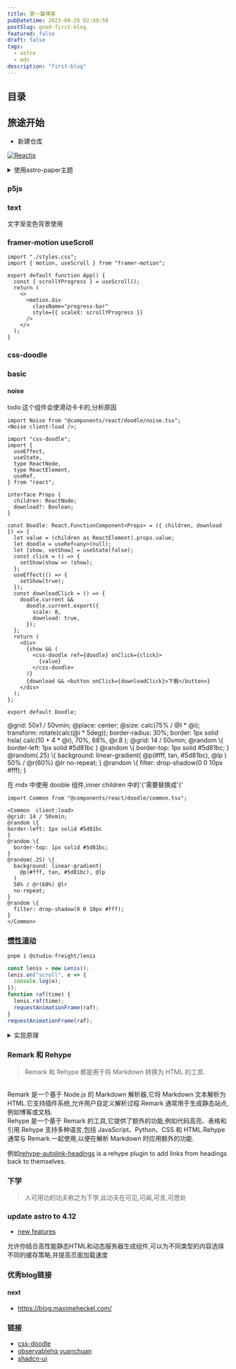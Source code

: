 ```yaml
---
title: 第一篇博客
pubDatetime: 2023-08-28 02:49:58
postSlug: good-first-blog
featured: false
draft: false
tags:
  - astro
  - mdx
description: "first-blog"
---
```


## 目录

## 旅途开始

- 新建仓库

[![Reactjs](https://github-readme-stats.vercel.app/api/pin/?username=ajn404&repo=notes_astro3&show_owner=true)](https://github.com/ajn404/notes_astro3)

<details>
<summary>使用astro-paper主题</summary>

```shell
# npm 6.x
npm create astro@latest --template satnaing/astro-paper
# npm 7+, extra double-dash is needed:
npm create astro@latest -- --template satnaing/astro-paper
# yarn
yarn create astro --template satnaing/astro-paper
```

</details>

### p5js


<Basic client:load></Basic>

### text


<Text client:load>文字渐变色背景使用</Text>

### framer-motion useScroll

```tsx
import "./styles.css";
import { motion, useScroll } from "framer-motion";

export default function App() {
  const { scrollYProgress } = useScroll();
  return (
    <>
      <motion.div
        className="progress-bar"
        style={{ scaleX: scrollYProgress }}
      />
    </>
  );
}
```

### css-doodle

### basic


<Doodle client:only="react" />

#### noise

todo:这个组件会使滑动卡卡的,分析原因

```tsx
import Noise from "@components/react/doodle/noise.tsx";
<Noise client:load />;
```

```tsx
import "css-doodle";
import {
  useEffect,
  useState,
  type ReactNode,
  type ReactElement,
  useRef,
} from "react";

interface Props {
  children: ReactNode;
  download?: Boolean;
}

const Doodle: React.FunctionComponent<Props> = ({ children, download }) => {
  let value = (children as ReactElement).props.value;
  let doodle = useRef<any>(null);
  let [show, setShow] = useState(false);
  const click = () => {
    setShow(show => !show);
  };
  useEffect(() => {
    setShow(true);
  });
  const downloadClick = () => {
    doodle.current &&
      doodle.current.export({
        scale: 8,
        download: true,
      });
  };
  return (
    <div>
      {show && (
        <css-doodle ref={doodle} onClick={click}>
          {value}
        </css-doodle>
      )}
      {download && <button onClick={downloadClick}>下载</button>}
    </div>
  );
};

export default Doodle;
```


<Common client:load>
  @grid: 50x1 / 50vmin; @place: center; @size: calc(75% / @I * @i); transform:
  rotate(calc(@i * 5deg)); border-radius: 30%; border: 1px solid hsla( calc(10 +
  4 * @i), 70%, 68%, @r.8 );
</Common>

<Common  client:load download={true}>
@grid: 14 / 50vmin;
@random \{
border-left: 1px solid #5d81bc
}
@random \{
  border-top: 1px solid #5d81bc;
}
@random(.25) \{
  background: linear-gradient(
    @p(#fff, tan, #5d81bc), @lp
  )
  50% / @r(60%) @lr
  no-repeat;
}
@random \{
  filter: drop-shadow(0 0 10px #fff);
}
</Common>

在 mdx 中使用 dooble 组件,inner children 中的'\{'需要替换成'\{'

```mdx
import Common from "@components/react/doodle/common.tsx";

<Common  client:load>
@grid: 14 / 50vmin;
@random \{
border-left: 1px solid #5d81bc
}
@random \{
  border-top: 1px solid #5d81bc;
}
@random(.25) \{
  background: linear-gradient(
    @p(#fff, tan, #5d81bc), @lp
  )
  50% / @r(60%) @lr
  no-repeat;
}
@random \{
  filter: drop-shadow(0 0 10px #fff);
}
</Common>
```

### [惯性滚动](https://www.npmjs.com/package/@studio-freight/lenis)

```shell
pnpm i @studio-freight/lenis
```

```ts
const lenis = new Lenis();
lenis.on("scroll", e => {
  console.log(e);
});
function raf(time) {
  lenis.raf(time);
  requestAnimationFrame(raf);
}
requestAnimationFrame(raf);
```

<details>
<summary>实现原理</summary>

Lenis 是一个轻量级的 JavaScript 库，旨在实现平滑的惯性滚动效果，模拟原生滚动行为，并提供丰富的自定义选项。其核心原理是通过监听用户的滚动操作，计算目标滚动位置，并使用 `requestAnimationFrame` API 来实现平滑的动画过渡。以下是具体的实现步骤：

1. **监听滚动事件：** Lenis 会监听用户的鼠标滚轮事件或触摸屏滑动事件，以捕捉用户的滚动操作。

2. **计算目标位置：** 根据用户的滚动操作和 Lenis 的配置参数（如惯性强度、滚动方向等），计算出目标滚动位置。这一过程涉及到对用户输入的处理和目标位置的动态计算。

3. **启动动画循环：** 使用 `requestAnimationFrame` API 启动一个动画循环，这样可以确保动画在浏览器的每一帧中平滑执行。

4. **更新滚动位置：** 在每一帧动画中，根据当前位置和目标位置之间的差值，计算出一个新的滚动位置，并使用 `scrollTo` 方法更新页面的滚动位置。

5. **平滑过渡：** Lenis 使用 easing 函数来控制动画的过渡效果，使得滚动体验更加平滑自然。通过调整 easing 函数，开发者可以自定义滚动的感觉。

6. **停止动画循环：** 当滚动位置到达目标位置或用户进行新的滚动操作时，停止动画循环。这可以通过检测用户的输入来实现。

以下是一个核心代码示例，展示了如何初始化 Lenis 并启动动画循环：

```javascript
// 初始化 Lenis 实例
const lenis = new Lenis({
  duration: 1.2, // 滚动动画持续时间
  easing: t => Math.min(1, 1.001 - Math.pow(2, -10 * t)), // 自定义 easing 函数
});

// 监听滚动事件
lenis.on("scroll", () => {
  // 获取当前滚动位置
  const scroll = lenis.scroll;

  // 执行其他操作，例如更新页面元素的位置
});

// 启动动画循环
function raf(time) {
  lenis.raf(time); // 更新 Lenis 实例
  requestAnimationFrame(raf); // 请求下一帧
}
requestAnimationFrame(raf); // 启动动画循环
```

通过以上步骤和代码示例，Lenis 实现了流畅的惯性滚动效果，提升了用户在网页上的滚动体验。

</details>

### Remark 和 Rehype

> Remark 和 Rehype 都是用于将 Markdown 转换为 HTML 的工具.

<br />
Remark 是一个基于 Node.js 的 Markdown 解析器,它将 Markdown 文本解析为
HTML.它支持插件系统,允许用户自定义解析过程.Remark
通常用于生成静态站点,例如博客或文档.
<br />
Rehype 是一个基于 Remark
的工具,它提供了额外的功能,例如代码高亮、表格和引用.Rehype 支持多种语言,包括
JavaScript、Python、CSS 和 HTML.Rehype 通常与 Remark 一起使用,以便在解析
Markdown 时应用额外的功能.

例如[rehype-autolink-headings](https://github.com/rehypejs/rehype-autolink-headings) is a rehype plugin to add links from headings back to themselves.

### 下学

> 人可用功的功夫称之为下学,此功夫在可见,可闻,可言,可思处

### update astro to 4.12

- [new features](https://astro.build/blog/astro-4120/)

允许你结合高性能静态HTML和动态服务器生成组件,可以为不同类型的内容选择不同的缓存策略,并提高页面加载速度

### 优秀blog链接

#### next

- https://blog.maximeheckel.com/

### 链接

- [css-doodle](https://css-doodle.com/)
- [observablehq yuanchuan](https://observablehq.com/@yuanchuan)
- [shadcn-ui](https://github.com/shadcn-ui/ui)
